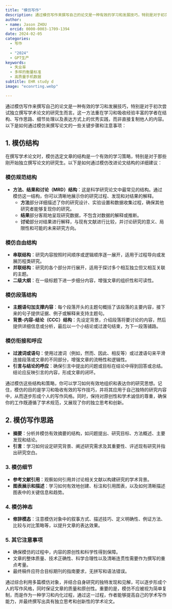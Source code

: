 ```yaml
---
title: "模仿写作"
description: 通过模仿写作来撰写自己的论文是一种有效的学习和发展技巧，特别是对于初次尝试独立撰写学术论文的研究生而言。
author:
- name: Jason ZHOU
  orcid: 0000-0003-1709-1394
date: 2024-02-05
categories:
  - 写作
  - 
  - "2024"
  - GPT生产
keywords:
  - 失业率
  - 多样的衡量标准
  - 高质量手机数据
subtitle: EHR study d
image: "econrting.webp"

---
```

通过模仿写作来撰写自己的论文是一种有效的学习和发展技巧，特别是对于初次尝试独立撰写学术论文的研究生而言。这一方法重在学习和吸收经验丰富的学者在结构、写作思路、细节处理以及表达方式上的优秀实践，而非直接复制他人的内容。以下是如何通过模仿来撰写论文的一些关键步骤和注意事项：

## 1. 模仿结构

在撰写学术论文时，模仿选定文章的结构是一个有效的学习策略，特别是对于那些刚开始独立撰写论文的研究生。以下是如何通过模仿改进论文结构的详细建议：

### 模仿规范结构

- **方法、结果和讨论（MRD）结构**：这是科学研究论文中最常见的结构。通过模仿这一结构，你可以清晰地展示你的研究过程、发现和对结果的解释。
  - **方法**部分详细描述了你的研究设计、实验设置和数据收集过程，确保其他研究者能够复现你的研究。
  - **结果**部分客观地呈现研究数据，不包含对数据的解释或推断。
  - **讨论**部分对结果进行解释，与现有文献进行比较，并讨论研究的意义、局限性和可能的未来研究方向。

### 模仿自由结构

- **串联结构**：研究内容按照时间顺序或逻辑顺序逐一展开，适用于过程导向或发展历程类研究。
- **并联结构**：研究的各个部分并行展开，适用于探讨多个相互独立但又相互关联的主题。
- **二级大纲**：在一级标题下进一步细分内容，增强文章的组织性和可读性。

### 模仿段落结构

- **主题语句加支撑内容**：每个段落开头的主题句概括了该段落的主要内容，接下来的句子提供证据、例子或解释来支持主题句。
- **背景-内容-结论（CCC）结构**：先设定背景，介绍段落将要讨论的内容，然后提供详细信息或分析，最后以一个小结论或过渡句结束，为下一段落铺路。

### 模仿衔接和呼应

- **过渡词或语句**：使用过渡词（例如，然而、因此、相反等）或过渡语句来平滑连接段落或文章的不同部分，增强文章的流畅性和逻辑性。
- **引言与结论的呼应**：确保引言中提出的问题或目标在结论中得到回答或总结。结论应反映引言的内容，形成文章的闭环。

通过模仿这些结构和策略，你可以学习如何有效地组织和表达你的研究思想。记住，模仿的目的是学习和吸收有效的写作技巧，并将其应用于自己独特的研究内容中，从而逐步形成个人的写作风格。同时，保持对原创性和学术诚信的尊重，确保你的工作既遵循了学术规范，又展现了你的独立思考和创新。

## 2. 模仿写作思路

- **摘要**：分析并模仿有效摘要的结构，如问题提出、研究目标、方法概述、主要发现和结论。
- **引言**：学习如何设定研究背景、阐述研究需求及其重要性、评述现有研究并指出研究空白。

### 3. 模仿细节

- **参考文献引用**：观察如何引用并讨论相关文献以构建研究的学术背景。
- **图表展示和描述**：学习如何有效地创建、标注和引用图表，以及如何清晰描述图表中的关键信息和趋势。

### 4. 模仿神态

- **修辞模态**：注意模仿对象中的叙事方式、描述技巧、定义明确性、例证方法、比较与对比策略等，以提升文章的表达效果。

### 5. 其它注意事项

- 确保模仿的过程中，内容的原创性和科学性得到保障。
- 文章的整体质量、技术正确性、科学合理性以及清晰连贯性需要作为撰写的重点考量。
- 最终稿件应符合目标期刊的指南要求，无拼写和语法错误。

通过综合利用多篇模仿对象，并结合自身研究的独特发现和见解，可以逐步形成个人的写作风格，同时保证文章的质量和原创性。重要的是，模仿不应被视为简单复制，而是作为一种学习和内化过程，通过这一过程，作者能够提高自己的学术写作能力，并最终撰写出具有独立思考和创新性的学术论文。